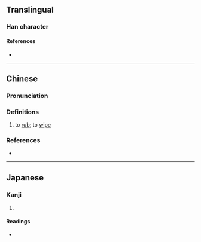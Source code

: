 {{character info}}
==Translingual==

===Han character===
{{Han char|rn=50|rad=巾|as=15|sn=18|four=48227|canj=LBHAL|ids=⿰巾節}}

====References====
* {{Han ref|kx=0338.050|dkj=09135|dj=0644.360|hdz=10758.030|uh=5E6F|ud=24175|bh=E96E|bd=59758}}

----

==Chinese==
{{zh-forms|alt=擳}}

===Pronunciation===
{{zh-pron
|m=jié
|c=zit3
|cat=v
}}

===Definitions===
{{zh-hanzi}}

# to [[rub]]; to [[wipe]]

===References===
* {{R:yue:mfccd}}

----

==Japanese==

===Kanji===
{{ja-kanji|grade=|rs=巾15}}

# {{rfdef|ja|sort=巾15}}

====Readings====
* {{ja-readings|on=[[せつ]] (setsu), [[せち]] (sechi), [[さつ]] (satsu), [[さち]] (sachi)|kun=[[ぬぐふ]] (nugufu)}}